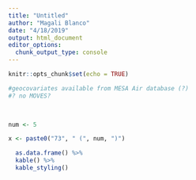 ```yaml
---
title: "Untitled"
author: "Magali Blanco"
date: "4/18/2019"
output: html_document
editor_options: 
  chunk_output_type: console
---
```


```r
knitr::opts_chunk$set(echo = TRUE)
```

```r
#geocovariates available from MESA Air database (?)
#? no MOVES?

 
```


```r
num <- 5

x <- paste0("73", " (", num, ")") 

  as.data.frame() %>%
  kable() %>% 
  kable_styling()

```

